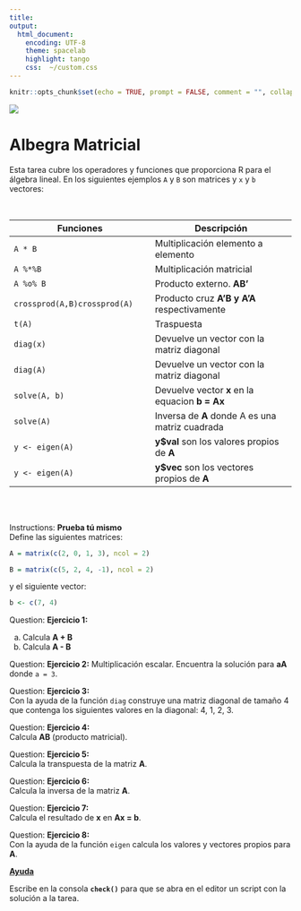```yaml
---
title: 
output:
  html_document:
    encoding: UTF-8
    theme: spacelab
    highlight: tango
    css:  ~/custom.css
---
```


```r
knitr::opts_chunk$set(echo = TRUE, prompt = FALSE, comment = "", collapse = TRUE)
```

![](https://i.imgur.com/R14PF5A.png)



# Albegra Matricial

Esta tarea cubre los operadores y funciones que proporciona R para el álgebra lineal. En los siguientes ejemplos `A` y `B` son matrices y `x` y `b` vectores:




</br>


|Funciones |Descripción|
|---|---|
| `A * B`  |Multiplicación elemento a elemento   |
| `A %*%B`  | Multiplicación matricial  |
| `A %o% B`  | Producto externo. __AB'__  |
|`crossprod(A,B)crossprod(A)`  |Producto cruz __A'B y A'A__ respectivamente   |
| `t(A)`  |Traspuesta   |
| `diag(x)`  | Devuelve un vector con la matriz diagonal   |
| `diag(A)`  | Devuelve un vector con la matriz diagonal  |
|`solve(A, b)`   | Devuelve vector __x__ en la equacion __b = Ax__   |
| `solve(A)`    | Inversa de __A__ donde A es una matriz cuadrada      | 
| `y <- eigen(A)`      |  __y\$val__ son los valores propios de __A__          |
|  `y <- eigen(A)`  | __y\$vec__ son los vectores propios de __A__  |

</br>
</br>

<div class="alert alert-success" role="alert">
<span class="glyphicon glyphicon-education" aria-hidden="true"></span>
<span class="sr-only">Instructions:</span>
__Prueba tú mismo__ </br>
Define las siguientes matrices:
```r
A = matrix(c(2, 0, 1, 3), ncol = 2)
```

```r
B = matrix(c(5, 2, 4, -1), ncol = 2)
```

y el siguiente vector:

```r
b <- c(7, 4)
```

</div>

<div class="panel panel-warning">
 <div class="panel-body">
 
<div class="alert alert-warning" role="alert">
<span class="glyphicon glyphicon-question-sign" aria-hidden="true"></span>
<span class="sr-only">Question:</span>
**Ejercicio 1:**  

a) Calcula __A + B__
b) Calcula __A - B__

</div>


<div class="alert alert-warning" role="alert">
<span class="glyphicon glyphicon-question-sign" aria-hidden="true"></span>
<span class="sr-only">Question:</span>
**Ejercicio 2:** 
Multiplicación escalar. Encuentra la solución para __aA__ donde `a = 3`.

</div>


<div class="alert alert-warning" role="alert">
<span class="glyphicon glyphicon-question-sign" aria-hidden="true"></span>
<span class="sr-only">Question:</span>
**Ejercicio 3:**  
Con la ayuda de la función `diag` construye una matriz diagonal de tamaño 4 que contenga los siguientes valores en la diagonal: 4, 1, 2, 3.
</div>

<div class="alert alert-warning" role="alert">
<span class="glyphicon glyphicon-question-sign" aria-hidden="true"></span>
<span class="sr-only">Question:</span>
**Ejercicio 4:**  
Calcula __AB__ (producto matricial).
</div>

<div class="alert alert-warning" role="alert">
<span class="glyphicon glyphicon-question-sign" aria-hidden="true"></span>
<span class="sr-only">Question:</span>
**Ejercicio 5:**  
Calcula la transpuesta de la matriz __A__.
</div>

<div class="alert alert-warning" role="alert">
<span class="glyphicon glyphicon-question-sign" aria-hidden="true"></span>
<span class="sr-only">Question:</span>
**Ejercicio 6:**  
Calcula la inversa de la matriz __A__.
</div>

<div class="alert alert-warning" role="alert">
<span class="glyphicon glyphicon-question-sign" aria-hidden="true"></span>
<span class="sr-only">Question:</span>
**Ejercicio 7:**  
Calcula el resultado de __x__ en __Ax = b__.
</div>

<div class="alert alert-warning" role="alert">
<span class="glyphicon glyphicon-question-sign" aria-hidden="true"></span>
<span class="sr-only">Question:</span>
**Ejercicio 8:**  
Con la ayuda de la función `eigen` calcula los valores y vectores propios para __A__.
</div>


<p>
<a class="btn btn-info" data-toggle="collapse" href="#hint" aria-expanded="false" aria-controls="collapseExample">
<span class="glyphicon glyphicon-exclamation-sign" aria-hidden="true"></span>   __Ayuda__</a>
</p>
<div class="collapse" id="hint">
<div class="card card-block">
<div class="alert alert-info" role="alert">
Escribe en la consola __`check()`__ para que se abra en
el editor un script con la solución a la tarea.
</div>
</div>














